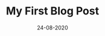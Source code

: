 ---
title: My First Blog Post
slug: my-first-post
date: 24-08-2020
excerpt: maza hi aa gaya yaar.
featureImage: dot.png
---